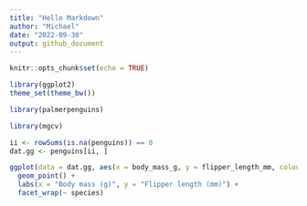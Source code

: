 ```yaml
---
title: "Hello Markdown"
author: "Michael"
date: "2022-09-30"
output: github_document
---
```


```r
knitr::opts_chunk$set(echo = TRUE)

library(ggplot2)
theme_set(theme_bw())

library(palmerpenguins)

library(mgcv)

```


```r

ii <- rowSums(is.na(penguins)) == 0
dat.gg <- penguins[ii, ]

ggplot(data = dat.gg, aes(x = body_mass_g, y = flipper_length_mm, colour = sex)) +
  geom_point() +
  labs(x = "Body mass (g)", y = "Flipper length (mm)") +
  facet_wrap(~ species)

```

